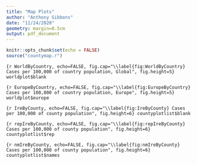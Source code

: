 ```yaml
---
title: "Map Plots"
author: "Anthony Gibbons"
date: "11/24/2020"
geometry: margin=0.5cm
output: pdf_document
---
```


```r
knitr::opts_chunk$set(echo = FALSE)
source("countymap.r")
```

```{r WorldByCountry, echo=FALSE, fig.cap="\\label{fig:WorldByCountry} Cases per 100,000 of country population, Global", fig.height=5}
worldplot$blank
```

```{r EuropeByCountry, echo=FALSE, fig.cap="\\label{fig:EuropeByCountry} Cases per 100,000 of country population, Europe", fig.height=5}
worldplot$europe
```

```{r IreByCounty, echo=FALSE, fig.cap="\\label{fig:IreByCounty} Cases per 100,000 of county population", fig.height=6}
countyplotlist$blank
```

```{r repIreByCounty, echo=FALSE, fig.cap="\\label{fig:repIreByCounty} Cases per 100,000 of county population", fig.height=6}
countyplotlist$rep
```

```{r nmIreByCounty, echo=FALSE, fig.cap="\\label{fig:nmIreByCounty} Cases per 100,000 of county population", fig.height=6}
countyplotlist$names
```
